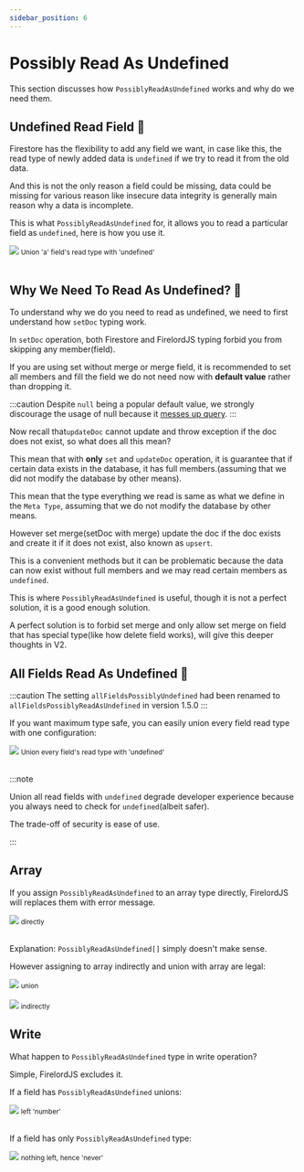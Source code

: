 ```yaml
---
sidebar_position: 6
---
```


# Possibly Read As Undefined

This section discusses how `PossiblyReadAsUndefined` works and why do we need them.

## Undefined Read Field 🦜

Firestore has the flexibility to add any field we want, in case like this, the read type of newly added data is `undefined` if we try to read it from the old data.

And this is not the only reason a field could be missing, data could be missing for various reason like insecure data integrity is generally main reason why a data is incomplete.

This is what `PossiblyReadAsUndefined` for, it allows you to read a particular field as `undefined`, here is how you use it.

<div style={{ display: 'flex', flexDirection: 'column', alignItems: 'center' }}>
	<img src="/firelord/possiblyReadAsUndefined1.png" />
	<small>Union 'a' field's read type with 'undefined'</small>
</div>
<br />

## Why We Need To Read As Undefined? 🦜

To understand why we do you need to read as undefined, we need to first understand how `setDoc` typing work.

In `setDoc` operation, both Firestore and FirelordJS typing forbid you from skipping any member(field).

If you are using set without merge or merge field, it is recommended to set all members and fill the field we do not need now with **default value** rather than dropping it.

:::caution
Despite `null` being a popular default value, we strongly discourage the usage of null because it [messes up query](https://stackoverflow.com/a/71173190/5338829).
:::

Now recall that`updateDoc` cannot update and throw exception if the doc does not exist, so what does all this mean?

This mean that with **only** `set` and `updateDoc` operation, it is guarantee that if certain data exists in the database, it has full members.(assuming that we did not modify the database by other means).

This mean that the type everything we read is same as what we define in the `Meta Type`, assuming that we do not modify the database by other means.

However set merge(setDoc with merge) update the doc if the doc exists and create it if it does not exist, also known as `upsert`.

This is a convenient methods but it can be problematic because the data can now exist without full members and we may read certain members as `undefined`.

This is where `PossiblyReadAsUndefined` is useful, though it is not a perfect solution, it is a good enough solution.

A perfect solution is to forbid set merge and only allow set merge on field that has special type(like how delete field works), will give this deeper thoughts in V2.

## All Fields Read As Undefined 🦜

:::caution
The setting `allFieldsPossiblyUndefined` had been renamed to `allFieldsPossiblyReadAsUndefined` in version 1.5.0
:::

If you want maximum type safe, you can easily union every field read type with one configuration:

<div style={{ display: 'flex', flexDirection: 'column', alignItems: 'center' }}>
	<img src="/firelord/possiblyReadAsUndefined2.png" />
	<small>Union every field's read type with 'undefined'</small>
</div>
<br />

:::note

Union all read fields with `undefined` degrade developer experience because you always need to check for `undefined`(albeit safer).

The trade-off of security is ease of use.

:::

## Array

If you assign `PossiblyReadAsUndefined` to an array type directly, FirelordJS will replaces them with error message.

<div style={{ display: 'flex', flexDirection: 'column', alignItems: 'center' }}>
	<img src="/firelord/possiblyReadAsUndefined3.png" />
	<small>directly</small>
</div>

<br />

Explanation: `PossiblyReadAsUndefined[]` simply doesn't make sense.

However assigning to array indirectly and union with array are legal:

<div style={{ display: 'flex', flexDirection: 'column', alignItems: 'center' }}>
	<img src="/firelord/possiblyReadAsUndefined4.png" />
	<small>union</small>
</div>
<br />
<div style={{ display: 'flex', flexDirection: 'column', alignItems: 'center' }}>
	<img src="/firelord/possiblyReadAsUndefined5.png" />
	<small>indirectly</small>
</div>

## Write

What happen to `PossiblyReadAsUndefined` type in write operation?

Simple, FirelordJS excludes it.

If a field has `PossiblyReadAsUndefined` unions:

<div style={{ display: 'flex', flexDirection: 'column', alignItems: 'center' }}>
	<img src="/firelord/possiblyReadAsUndefined6.png" />
	<small>left 'number' </small>
</div>
<br />

If a field has only `PossiblyReadAsUndefined` type:

<div style={{ display: 'flex', flexDirection: 'column', alignItems: 'center' }}>
	<img src="/firelord/possiblyReadAsUndefined7.png" />
	<small>nothing left, hence 'never'</small>
</div>
